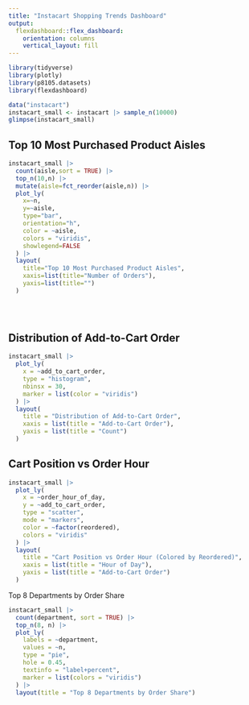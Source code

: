 ```yaml
---
title: "Instacart Shopping Trends Dashboard"
output:
  flexdashboard::flex_dashboard:
    orientation: columns
    vertical_layout: fill
---
```


```r
library(tidyverse)
library(plotly)
library(p8105.datasets)
library(flexdashboard)
```

```r
data("instacart")
instacart_small <- instacart |> sample_n(10000)
glimpse(instacart_small)
```

## Top 10 Most Purchased Product Aisles
```r
instacart_small |>
  count(aisle,sort = TRUE) |>
  top_n(10,n) |>
  mutate(aisle=fct_reorder(aisle,n)) |>
  plot_ly(
    x=~n,
    y=~aisle,
    type="bar",
    orientation="h",
    color = ~aisle,
    colors = "viridis",
    showlegend=FALSE
  ) |>
  layout(
    title="Top 10 Most Purchased Product Aisles",
    xaxis=list(title="Number of Orders"),
    yaxis=list(title="")
  )

  
    
```



## Distribution of Add-to-Cart Order
```r
instacart_small |>
  plot_ly(
    x = ~add_to_cart_order,
    type = "histogram",
    nbinsx = 30,
    marker = list(color = "viridis")
  ) |>
  layout(
    title = "Distribution of Add-to-Cart Order",
    xaxis = list(title = "Add-to-Cart Order"),
    yaxis = list(title = "Count")
  )
```

## Cart Position vs Order Hour
```r
instacart_small |>
  plot_ly(
    x = ~order_hour_of_day,
    y = ~add_to_cart_order,
    type = "scatter",
    mode = "markers",
    color = ~factor(reordered),   
    colors = "viridis"           
  ) |>
  layout(
    title = "Cart Position vs Order Hour (Colored by Reordered)",
    xaxis = list(title = "Hour of Day"),
    yaxis = list(title = "Add-to-Cart Order")
  )
```

Top 8 Departments by Order Share
```r
instacart_small |>
  count(department, sort = TRUE) |>
  top_n(8, n) |>
  plot_ly(
    labels = ~department,
    values = ~n,
    type = "pie",
    hole = 0.45, 
    textinfo = "label+percent",
    marker = list(colors = "viridis")
  ) |>
  layout(title = "Top 8 Departments by Order Share")
```

